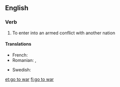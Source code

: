 ==English==

===Verb===
{{head|en|verb|head=[[go]] to [[war]]}}

# {{context|intransitive}} To enter into an armed conflict with another nation

====Translations====
{{trans-top|enter armed conflict}}
* French: {{t-|fr|entrer en guerre}}
* Romanian: {{t-|ro|merge la război}}, {{t-|ro|pleca la război}}
{{trans-mid}}
* Swedish: {{t-|sv|dra ut i krig}}
{{trans-bottom}}

[[et:go to war]]
[[fi:go to war]]